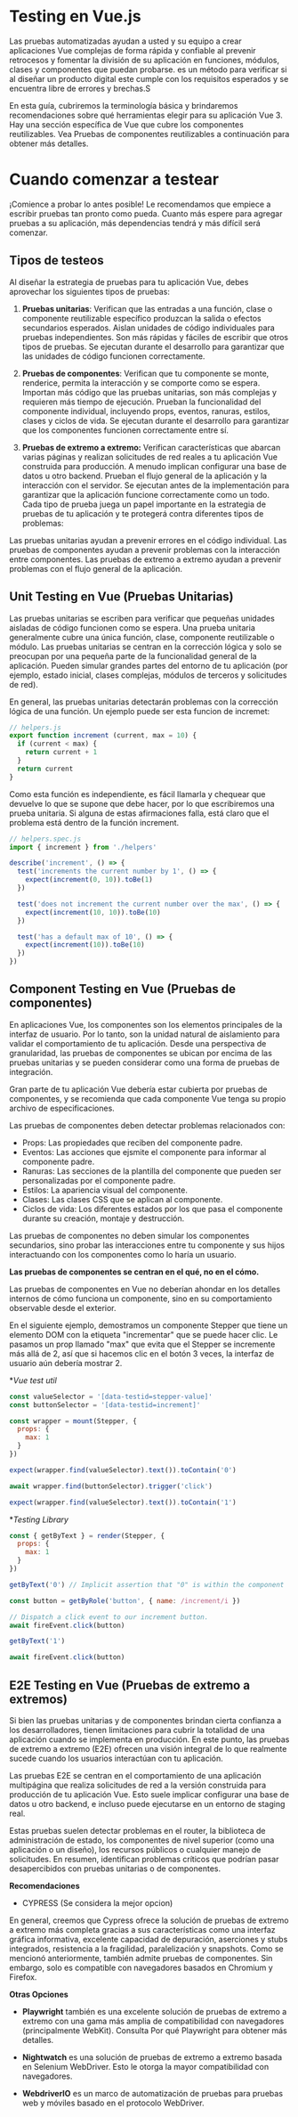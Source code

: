 # Testing en Vue.js

Las pruebas automatizadas ayudan a usted y su equipo a crear aplicaciones Vue complejas de forma rápida y confiable al prevenir retrocesos y fomentar la división de su aplicación en funciones, módulos, clases y componentes que puedan probarse.  es un método para verificar si al diseñar un producto digital este cumple con los requisitos esperados y se encuentra libre de errores y brechas.S

En esta guía, cubriremos la terminología básica y brindaremos recomendaciones sobre qué herramientas elegir para su aplicación Vue 3. Hay una sección específica de Vue que cubre los componentes reutilizables. Vea Pruebas de componentes reutilizables a continuación para obtener más detalles.

# Cuando comenzar a testear
¡Comience a probar lo antes posible! Le recomendamos que empiece a escribir pruebas tan pronto como pueda. Cuanto más espere para agregar pruebas a su aplicación, más dependencias tendrá y más difícil será comenzar.

## Tipos de testeos
Al diseñar la estrategia de pruebas para tu aplicación Vue, debes aprovechar los siguientes tipos de pruebas:

1. **Pruebas unitarias**: Verifican que las entradas a una función, clase o componente reutilizable específico produzcan la salida o efectos secundarios esperados.
Aislan unidades de código individuales para pruebas independientes.
Son más rápidas y fáciles de escribir que otros tipos de pruebas.
Se ejecutan durante el desarrollo para garantizar que las unidades de código funcionen correctamente.

2. **Pruebas de componentes**: Verifican que tu componente se monte, renderice, permita la interacción y se comporte como se espera.
Importan más código que las pruebas unitarias, son más complejas y requieren más tiempo de ejecución. Prueban la funcionalidad del componente individual, incluyendo props, eventos, ranuras, estilos, clases y ciclos de vida. Se ejecutan durante el desarrollo para garantizar que los componentes funcionen correctamente entre sí.
3. **Pruebas de extremo a extremo:** Verifican características que abarcan varias páginas y realizan solicitudes de red reales a tu aplicación Vue construida para producción.
A menudo implican configurar una base de datos u otro backend.
Prueban el flujo general de la aplicación y la interacción con el servidor.
Se ejecutan antes de la implementación para garantizar que la aplicación funcione correctamente como un todo.
Cada tipo de prueba juega un papel importante en la estrategia de pruebas de tu aplicación y te protegerá contra diferentes tipos de problemas:

Las pruebas unitarias ayudan a prevenir errores en el código individual.
Las pruebas de componentes ayudan a prevenir problemas con la interacción entre componentes.
Las pruebas de extremo a extremo ayudan a prevenir problemas con el flujo general de la aplicación.

## Unit Testing en Vue (Pruebas Unitarias)
Las pruebas unitarias se escriben para verificar que pequeñas unidades aisladas de código funcionen como se espera. Una prueba unitaria generalmente cubre una única función, clase, componente reutilizable o módulo. Las pruebas unitarias se centran en la corrección lógica y solo se preocupan por una pequeña parte de la funcionalidad general de la aplicación. Pueden simular grandes partes del entorno de tu aplicación (por ejemplo, estado inicial, clases complejas, módulos de terceros y solicitudes de red).

En general, las pruebas unitarias detectarán problemas con la corrección lógica de una función. Un ejemplo puede ser esta funcion de incremet:
```js
// helpers.js
export function increment (current, max = 10) {
  if (current < max) {
    return current + 1
  }
  return current
}
```
Como esta función es independiente, es fácil llamarla y chequear que devuelve lo que se supone que debe hacer, por lo que escribiremos una prueba unitaria. Si alguna de estas afirmaciones falla, está claro que el problema está dentro de la función increment.

```js
// helpers.spec.js
import { increment } from './helpers'

describe('increment', () => {
  test('increments the current number by 1', () => {
    expect(increment(0, 10)).toBe(1)
  })

  test('does not increment the current number over the max', () => {
    expect(increment(10, 10)).toBe(10)
  })

  test('has a default max of 10', () => {
    expect(increment(10)).toBe(10)
  })
})
```

## Component Testing en Vue (Pruebas de componentes)

En aplicaciones Vue, los componentes son los elementos principales de la interfaz de usuario. Por lo tanto, son la unidad natural de aislamiento para validar el comportamiento de tu aplicación. Desde una perspectiva de granularidad, las pruebas de componentes se ubican por encima de las pruebas unitarias y se pueden considerar como una forma de pruebas de integración.

Gran parte de tu aplicación Vue debería estar cubierta por pruebas de componentes, y se recomienda que cada componente Vue tenga su propio archivo de especificaciones.


Las pruebas de componentes deben detectar problemas relacionados con:

- Props: Las propiedades que reciben del componente padre.
- Eventos: Las acciones que ejsmite el componente para informar al componente padre.
- Ranuras: Las secciones de la plantilla del componente que pueden ser personalizadas por el componente padre.
- Estilos: La apariencia visual del componente.
- Clases: Las clases CSS que se aplican al componente.
- Ciclos de vida: Los diferentes estados por los que pasa el componente durante su creación, montaje y destrucción.


Las pruebas de componentes no deben simular los componentes secundarios, sino probar las interacciones entre tu componente y sus hijos interactuando con los componentes como lo haría un usuario.

**Las pruebas de componentes se centran en el qué, no en el cómo.**

Las pruebas de componentes en Vue no deberían ahondar en los detalles internos de cómo funciona un componente, sino en su comportamiento observable desde el exterior.

En el siguiente ejemplo, demostramos un componente Stepper que tiene un elemento DOM con la etiqueta "incrementar" que se puede hacer clic. Le pasamos un prop llamado "max" que evita que el Stepper se incremente más allá de 2, así que si hacemos clic en el botón 3 veces, la interfaz de usuario aún debería mostrar 2.

**Vue test util*
```js 
const valueSelector = '[data-testid=stepper-value]'
const buttonSelector = '[data-testid=increment]'

const wrapper = mount(Stepper, {
  props: {
    max: 1
  }
})

expect(wrapper.find(valueSelector).text()).toContain('0')

await wrapper.find(buttonSelector).trigger('click')

expect(wrapper.find(valueSelector).text()).toContain('1')
```
**Testing Library*
```js
const { getByText } = render(Stepper, {
  props: {
    max: 1
  }
})

getByText('0') // Implicit assertion that "0" is within the component

const button = getByRole('button', { name: /increment/i })

// Dispatch a click event to our increment button.
await fireEvent.click(button)

getByText('1')

await fireEvent.click(button)
```
## E2E Testing en Vue (Pruebas de extremo a extremos)

Si bien las pruebas unitarias y de componentes brindan cierta confianza a los desarrolladores, tienen limitaciones para cubrir la totalidad de una aplicación cuando se implementa en producción. En este punto, las pruebas de extremo a extremo (E2E) ofrecen una visión integral de lo que realmente sucede cuando los usuarios interactúan con tu aplicación.

Las pruebas E2E se centran en el comportamiento de una aplicación multipágina que realiza solicitudes de red a la versión construida para producción de tu aplicación Vue. Esto suele implicar configurar una base de datos u otro backend, e incluso puede ejecutarse en un entorno de staging real.

Estas pruebas suelen detectar problemas en el router, la biblioteca de administración de estado, los componentes de nivel superior (como una aplicación o un diseño), los recursos públicos o cualquier manejo de solicitudes. En resumen, identifican problemas críticos que podrían pasar desapercibidos con pruebas unitarias o de componentes.

**Recomendaciones**

- CYPRESS (Se considera la mejor opcion)

En general, creemos que Cypress ofrece la solución de pruebas de extremo a extremo más completa gracias a sus características como una interfaz gráfica informativa, excelente capacidad de depuración, aserciones y stubs integrados, resistencia a la fragilidad, paralelización y snapshots. Como se mencionó anteriormente, también admite pruebas de componentes. Sin embargo, solo es compatible con navegadores basados en Chromium y Firefox.

**Otras Opciones**
- **Playwright** también es una excelente solución de pruebas de extremo a extremo con una gama más amplia de compatibilidad con navegadores (principalmente WebKit). Consulta Por qué Playwright para obtener más detalles.

- **Nightwatch** es una solución de pruebas de extremo a extremo basada en Selenium WebDriver. Esto le otorga la mayor compatibilidad con navegadores.

- **WebdriverIO** es un marco de automatización de pruebas para pruebas web y móviles basado en el protocolo WebDriver.